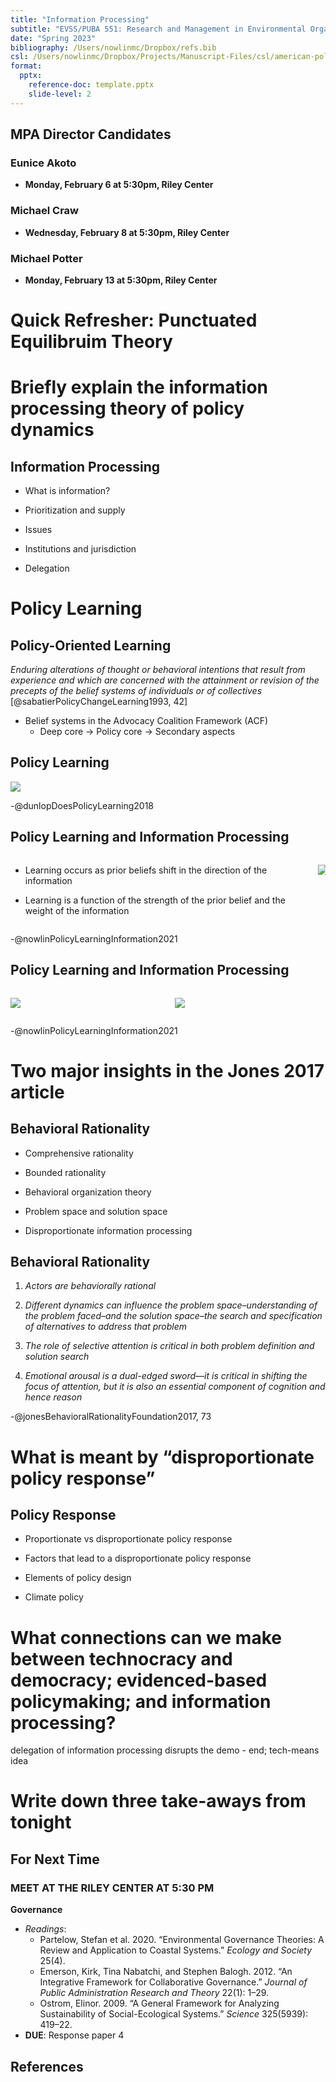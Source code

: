 ```yaml
---
title: "Information Processing"
subtitle: "EVSS/PUBA 551: Research and Management in Environmental Organizations"
date: "Spring 2023"
bibliography: /Users/nowlinmc/Dropbox/refs.bib
csl: /Users/nowlinmc/Dropbox/Projects/Manuscript-Files/csl/american-political-science-association.csl
format:
  pptx:
    reference-doc: template.pptx
    slide-level: 2
---
```


## MPA Director Candidates 

### Eunice Akoto 

* **Monday, February 6 at 5:30pm, Riley Center** 

### Michael Craw 

* **Wednesday, February 8 at 5:30pm, Riley Center**

### Michael Potter 

* **Monday, February 13 at 5:30pm, Riley Center** 


# Quick Refresher: Punctuated Equilibruim Theory 


# Briefly explain the information processing theory of policy dynamics 


## Information Processing 

::: {.incremental}
* What is information?

* Prioritization and supply 

* Issues 

* Institutions and jurisdiction

* Delegation 
:::
 
# Policy Learning 

## Policy-Oriented Learning  

_Enduring alterations of thought or behavioral intentions that result from experience and which are concerned with the attainment or revision of the precepts of the belief systems of individuals or of collectives_ [@sabatierPolicyChangeLearning1993, 42]

::: {.incremental}
* Belief systems in the Advocacy Coalition Framework (ACF) 
  * Deep core $\rightarrow$ Policy core $\rightarrow$ Secondary aspects 
:::

## Policy Learning 

![](img/learning.png) 

-@dunlopDoesPolicyLearning2018


## Policy Learning and Information Processing

:::::::::::::: {.columns}
::: {.column}
* Learning occurs as prior beliefs shift in the direction of the information

* Learning is a function of the strength of the prior belief and the weight of the information 
:::
::: {.column}
![](img/fig1.png)
:::
::::::::::::::

-@nowlinPolicyLearningInformation2021

## Policy Learning and Information Processing

:::::::::::::: {.columns}
::: {.column}
![](img/fig3.png)
:::
::: {.column}
![](img/fig4.png)
:::
::::::::::::::

-@nowlinPolicyLearningInformation2021

# Two major insights in the Jones 2017 article

## Behavioral Rationality  

::: {.incremental}
* Comprehensive rationality 

* Bounded rationality 

* Behavioral organization theory 

* Problem space and solution space 

* Disproportionate information processing
:::

## Behavioral Rationality 

1. _Actors are behaviorally rational_ 

2. _Different dynamics can influence the problem space–understanding of the problem faced–and the solution space–the search and specification of alternatives to address that problem_ 

3. _The role of selective attention is critical in both problem definition and solution search_

4. _Emotional arousal is a dual-edged sword—it is critical in shifting the focus of attention, but it is also an essential component of cognition and hence reason_ 

-@jonesBehavioralRationalityFoundation2017, 73


# What is meant by “disproportionate policy response” 

## Policy Response 

::: {.incremental}
* Proportionate vs disproportionate policy response 

* Factors that lead to a disproportionate policy response 

* Elements of policy design 

* Climate policy
:::

# What connections can we make between technocracy and democracy; evidenced-based policymaking; and information processing? 

::: {.notes}
delegation of information processing disrupts the demo - end; tech-means idea
:::

# Write down three take-aways from tonight 


## For Next Time 

### MEET AT THE RILEY CENTER AT 5:30 PM 

**Governance** 

* _Readings_:
  * Partelow, Stefan et al. 2020. “Environmental Governance Theories: A Review and Application to Coastal Systems.” _Ecology and Society_ 25(4).
  * Emerson, Kirk, Tina Nabatchi, and Stephen Balogh. 2012. “An Integrative Framework for Collaborative Governance.” *Journal of Public Administration Research and Theory* 22(1): 1–29.
  * Ostrom, Elinor. 2009. “A General Framework for Analyzing Sustainability of Social-Ecological Systems.” _Science_ 325(5939): 419–22.

* **DUE**: Response paper 4

## References 

